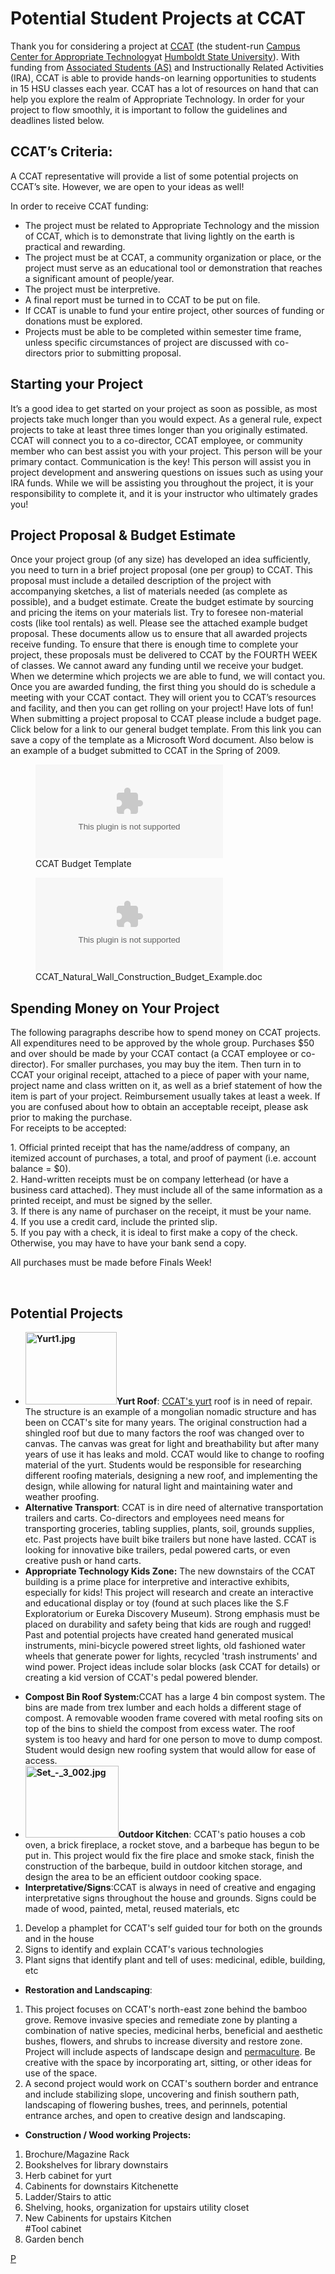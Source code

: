 = Potential Student Projects at CCAT<br>  =

Thank you for considering a project at [http://www.humboldt.edu/~ccat/ CCAT] (the student-run [http://www.humboldt.edu/~ccat/ Campus Center for Appropriate Technology ]at [http://www.humboldt.edu/ Humboldt State University]). With funding from [http://www.humboldt.edu/~hsuas/ Associated Students (AS)] and Instructionally Related Activities (IRA), CCAT is able to provide hands-on learning opportunities to students in 15 HSU classes each year. CCAT has a lot of resources on hand that can help you explore the realm of Appropriate Technology. In order for your project to flow smoothly, it is important to follow the guidelines and deadlines listed below.<br> 

== CCAT’s Criteria:  ==

A CCAT representative will provide a list of some potential projects on CCAT’s site. However, we are open to your ideas as well! 

In order to receive CCAT funding: 

*The project must be related to Appropriate Technology and the mission of CCAT, which is to demonstrate that living lightly on the earth is practical and rewarding.<br> 
*The project must be at CCAT, a community organization or place, or the project must serve as an educational tool or demonstration that reaches a significant amount of people/year. 
*The project must be interpretive. 
*A final report must be turned in to CCAT to be put on file. 
*If CCAT is unable to fund your entire project, other sources of funding or donations must be explored. 
*Projects must be able to be completed within semester time frame, unless specific circumstances of project are discussed with co-directors prior to submitting proposal. <br>

== Starting your Project  ==

It’s a good idea to get started on your project as soon as possible, as most projects take much longer than you would expect. As a general rule, expect projects to take at least three times longer than you originally estimated. CCAT will connect you to a co-director, CCAT employee, or community member who can best assist you with your project. This person will be your primary contact. Communication is the key! This person will assist you in project development and answering questions on issues such as using your IRA funds. While we will be assisting you throughout the project, it is your responsibility to complete it, and it is your instructor who ultimately grades you!<br> 

== Project Proposal &amp; Budget Estimate  ==

Once your project group (of any size) has developed an idea sufficiently, you need to turn in a brief project proposal (one per group) to CCAT. This proposal must include a detailed description of the project with accompanying sketches, a list of materials needed (as complete as possible), and a budget estimate. Create the budget estimate by sourcing and pricing the items on your materials list. Try to foresee non-material costs (like tool rentals) as well. Please see the attached example budget proposal. These documents allow us to ensure that all awarded projects receive funding. To ensure that there is enough time to complete your project, these proposals must be delivered to CCAT by the FOURTH WEEK of classes. We cannot award any funding until we receive your budget. When we determine which projects we are able to fund, we will contact you. Once you are awarded funding, the first thing you should do is schedule a meeting with your CCAT contact. They will orient you to CCAT’s resources and facility, and then you can get rolling on your project! Have lots of fun!<br> 
When submitting a project proposal to CCAT please include a budget page.  Click below for a link to our general budget template. From this link you can save a copy of the template as a Microsoft Word document. Also below is an example of a budget submitted to CCAT in the Spring of 2009.   

[[File:CCAT_Project_Budget_Sheet.doc|CCAT Budget Template]]

[[File:CCAT_Natural_Wall_Construction_Budget_Example.doc]]

== Spending Money on Your Project  ==


The following paragraphs describe how to spend money on CCAT projects. All expenditures need to be approved by the whole group. Purchases $50 and over should be made by your CCAT contact (a CCAT employee or co-director). For smaller purchases, you may buy the item. Then turn in to CCAT your original receipt, attached to a piece of paper with your name, project name and class written on it, as well as a brief statement of how the item is part of your project. Reimbursement usually takes at least a week. If you are confused about how to obtain an acceptable receipt, please ask prior to making the purchase.<br>For receipts to be accepted: 

1. Official printed receipt that has the name/address of company, an itemized account of purchases, a total, and proof of payment (i.e. account balance = $0).<br> 2. Hand-written receipts must be on company letterhead (or have a business card attached). They must include all of the same information as a printed receipt, and must be signed by the seller.<br> 3. If there is any name of purchaser on the receipt, it must be your name.<br> 4. If you use a credit card, include the printed slip.<br> 5. If you pay with a check, it is ideal to first make a copy of the check. Otherwise, you may have to have your bank send a copy. 

All purchases must be made before Finals Week! 

<br>

== Potential Projects<!-- Don't change the next line unless you intend to change the categorization -->'''<br>'''  ==

*'''[[Image:Yurt1.jpg|thumb|146x116px]]Yurt Roof''': [[CCAT_yurt|CCAT's yurt]] roof is in need of repair. The structure is an example of a mongolian nomadic structure and has been on CCAT's site for many years. The original construction had a shingled roof but due to many factors the roof was changed over to canvas. The canvas was great for light and breathability but after many years of use it has leaks and mold. CCAT would like to change to roofing material of the yurt. Students would be responsible for researching different roofing materials, designing a new roof, and implementing the design, while allowing for natural light and maintaining water and weather proofing.<br> 
*'''Alternative Transport''': CCAT is in dire need of alternative transportation trailers and carts. Co-directors and employees need means for transporting groceries, tabling supplies, plants, soil, grounds supplies, etc. Past projects have built bike trailers but none have lasted. CCAT is looking for innovative bike trailers, pedal powered carts, or even creative push or hand carts.<br> 
*'''Appropriate Technology Kids Zone:''' The new downstairs of the CCAT building is a prime place for interpretive and interactive exhibits, especially for kids! This project will research and create an interactive and educational display or toy (found at such places like the S.F Exploratorium or Eureka Discovery Museum). Strong emphasis must be placed on durability and safety being that kids are rough and rugged! Past and potential projects have created hand generated musical instruments, mini-bicycle powered street lights, old fashioned water wheels that generate power for lights, recycled 'trash instruments' and wind power. Project ideas include solar blocks (ask CCAT for details) or creating a kid version of CCAT's pedal powered blender.<br>

*'''Compost Bin Roof System: '''CCAT has a large 4 bin compost system. The bins are made from trex lumber and each holds a different stage of compost. A removable wooden frame covered with metal roofing sits on top of the bins to shield the compost from excess water. The roof system is too heavy and hard for one person to move to dump compost. Student would design new roofing system that would allow for ease of access.<br> 
*'''[[Image:Set - 3 002.jpg|thumb|149x115px]]Outdoor Kitchen''': CCAT's patio houses a cob oven, a brick fireplace, a rocket stove, and a barbeque has begun to be put in. This project would fix the fire place and smoke stack, finish the construction of the barbeque, build in outdoor kitchen storage, and design the area to be an efficient outdoor cooking space.<br> 
*'''Interpretative/Signs''':CCAT is always in need of creative and engaging interpretative signs throughout the house and grounds. Signs could be made of wood, painted, metal, reused materials, etc

#Develop a phamplet for CCAT's self guided tour for both on the grounds and in the house
#Signs to identify and explain CCAT's various technologies
#Plant signs that identify plant and tell of uses: medicinal, edible, building, etc

*'''Restoration and Landscaping''':

#This project focuses on CCAT's north-east zone behind the bamboo grove. Remove invasive species and remediate zone by planting a combination of native species, medicinal herbs, beneficial and aesthetic bushes, flowers, and shrubs to increase diversity and restore zone. Project will include aspects of landscape design and [[permaculture]]. Be creative with the space by incorporating art, sitting, or other ideas for use of the space. <br> 
#A second project would work on CCAT's southern border and entrance and include stabilizing slope, uncovering and finish southern path, landscaping of flowering bushes, trees, and perinnels, potential entrance arches, and open to creative design and landscaping.

*'''Construction / Wood working Projects:'''<br>

#Brochure/Magazine Rack
#Bookshelves for library downstairs
#Herb cabinet for yurt
#Cabinents for downstairs Kitchenette<br> 
#Ladder/Stairs to attic<br> 
#Shelving, hooks, organization for upstairs utility closet<br> 
#New Cabinents for upstairs Kitchen<br>
##Tool cabinet
#Garden bench



[[Category:CCAT|P]]